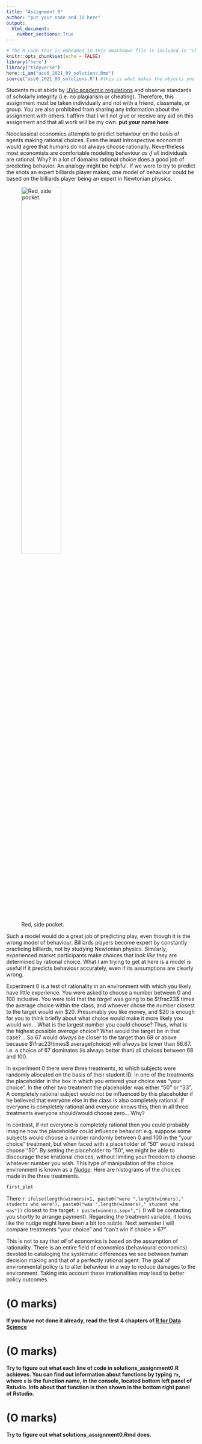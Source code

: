 ```yaml
---
title: "Assignment 0"
author: "put your name and ID here"
output: 
  html_document:
    number_sections: True
---
```


```r
# The R code that is embedded in this Rmarkdown file is included in "chunks": This is the first chunk of R code.  Chunks are light grey in colour, whereas regular text (your prose) has a white background. 
knitr::opts_chunk$set(echo = FALSE)
library("here")
library("tidyverse")
here::i_am("ass0_2021_09_solutions.Rmd")
source("ass0_2021_09_solutions.R") #this is what makes the objects you created in your R code available for inclusion in this document.
```


Students must abide by  [UVic
  academic regulations](https://www.uvic.ca/calendar/undergrad/index.php#/policy/Sk_0xsM_V?bc=true&bcCurrent=08%20-%20Policy%20on%20Academic%20Integrity&bcGroup=Undergraduate%20Academic%20Regulations&bcItemType=policies)
 and observe standards of scholarly integrity
(i.e. no plagiarism or cheating). Therefore, this assignment must be
taken individually and not with a friend, classmate, or group. You are
also prohibited from sharing any information about the assignment with
others. I affirm that I will not give or receive any aid on this assignment 
and that all work will be my own. **put your name here**

Neoclassical economics attempts to predict behaviour on the basis of agents making rational choices. Even the least introspective economist would agree that humans do not always choose rationally.  Nevertheless most economists are comfortable modeling behaviour *as if* all individuals are rational. Why? In a lot of domains rational choice does a good job of predicting behavior.  An analogy might be helpful.  If we were to try to predict the shots an expert billiards player makes, one model of behaviour could be based on the billiards player being an expert in Newtonian physics. 

![Red, side pocket.](pool.jpg){ width=50% }

Such a model would do a great job of predicting play, even though it is the wrong model of behaviour. Billiards players become expert by constantly practicing billiards, not by studying Newtonian physics. Similarly, experienced market participants make choices that *look like* they are determined by rational choice. What I am trying to get at here is a model is useful if it predicts behaviour accurately, even if its assumptions are clearly wrong. 

Experiment 0 is a test of rationality in an environment with which you likely have little experience.  You were asked to choose a number between 0 and 100 inclusive. You were told that the *target* was going to be $\frac23$ times the average choice within the class, and whoever chose the number closest to the target would win \$20. Presumably you like money, and \$20 is enough for you to think briefly about what choice would make it more likely you would win... What is the largest number you could choose? Thus, what is the highest possible *average* choice? What would the target be in that case? ...So 67 would *always* be closer to the target than 68 or above because $\frac23\times$ average(choice) will *always* be lower than 66.67. i.e. a choice of 67 dominates (is always better than) all choices between 68 and 100.\footnote{When subjects play this game repeatedly with feedback, choices of 68 and above quickly become rare.}

In experiment 0 there were three treatments, to which subjects were randomly allocated on the basis of their student ID. In one of the treatments the placeholder in the box in which you entered your choice was "your choice".  In the other two treatment the placeholder was either "50" or "33". A completely rational subject would not be influenced by this placeholder if he believed that everyone else in the class is also completely rational.  If everyone is completely rational and everyone knows this, then in all three treatments everyone should/would choose zero... Why? 

In contrast, if not everyone is completely rational then you could probably imagine how the placeholder could influence behavior: e.g. suppose some subjects would choose a number randomly between 0 and 100 in the "your choice" treatment, but when faced with a placeholder of "50" would instead choose "50".  By setting the placeholder to "50", we might be able to discourage these irrational choices, without limiting your freedom to choose whatever number you wish. This type of manipulation of the choice environment is known as a [*Nudge*](https://yalebooks.yale.edu/book/9780300122237/nudge). Here are histograms of the choices made in the three treatments.


```r
first_plot
```


There `r ifelse(length(winners)>1, paste0("were ",length(winners)," students who were"), paste0("was ",length(winners)," student who was"))` closest to the target: `r paste(winners,sep=",")` (I will be contacting you shortly to arrange payment). Regarding the treatment variable, it looks like the nudge might have been a bit too subtle. Next semester I will compare treatments "your choice" and "can't win if choice > 67". 

This is not to say that *all* of economics is based on the assumption of rationality.  There is an entire field of economics (behavioural economics) devoted to cataloging the systematic differences we see between human decision making and that of a perfectly rational agent. The goal of environmental policy is to alter behaviour in a way to reduce damages to the environment.  Taking into account these irrationalities *may* lead to better policy outcomes. 

# (O marks)

**If you have not done it already, read the first 4 chapters of [R for Data Science](https://r4ds.had.co.nz/)**

# (O marks)

**Try to figure out what each line of code in solutions_assignment0.R achieves.  You can find out information about functions by typing `?x`, where `x` is the function name, in the console, located bottom left panel of Rstudio. Info about that function is then shown in the bottom right panel of Rstudio.**

# (O marks)

**Try to figure out what solutions_assignment0.Rmd does.**
